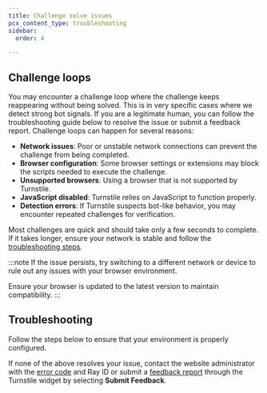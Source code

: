 ```yaml
---
title: Challenge solve issues
pcx_content_type: troubleshooting
sidebar:
  order: 4

---
```



## Challenge loops

You may encounter a challenge loop where the challenge keeps reappearing without being solved. This is in very specific cases where we detect strong bot signals. If you are a legitimate human, you can follow the troubleshooting guide below to resolve the issue or submit a feedback report. Challenge loops can happen for several reasons:

- **Network issues**: Poor or unstable network connections can prevent the challenge from being completed.
- **Browser configuration**: Some browser settings or extensions may block the scripts needed to execute the challenge.
- **Unsupported browsers**: Using a browser that is not supported by Turnstile.
- **JavaScript disabled**: Turnstile relies on JavaScript to function properly.
- **Detection errors**: If Turnstile suspects bot-like behavior, you may encounter repeated challenges for verification.

Most challenges are quick and should take only a few seconds to complete. If it takes longer, ensure your network is stable and follow the [troubleshooting steps](#troubleshooting).

:::note
If the issue persists, try switching to a different network or device to rule out any issues with your browser environment.

Ensure your browser is updated to the latest version to maintain compatibility.
:::

## Troubleshooting

Follow the steps below to ensure that your environment is properly configured.

<Render file="troubleshooting-steps" product="turnstile"/>

If none of the above resolves your issue, contact the website administrator with the [error code](/turnstile/troubleshooting/client-side-errors/error-codes/) and Ray ID or submit a [feedback report](/turnstile/troubleshooting/feedback-reports/) through the Turnstile widget by selecting **Submit Feedback**. 
